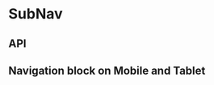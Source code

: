 
<Meta title="Components/SubNav" component={SubNav} />

# SubNav

<Preview>
  <Story name="Base component">
    <SubNav
      heading={SubNavFixture.heading}
      id={SubNavFixture.id}
      isSelect={knobs.boolean('isSelect', false, 'Presentation')}
      links={SubNavFixture.links}
      theme={knobs.select('theme', ['dark', 'light'], 'dark', 'Presentation')}
    />
  </Story>
</Preview>

## API

<Props of={SubNav} />

## Navigation block on Mobile and Tablet

<Preview>
  <Story name="Navigation block">
    <SubNav id="Navigation block" isSelect={true} links={SubNavFixture.links} />
  </Story>
</Preview>
